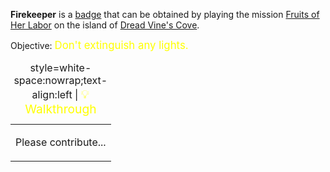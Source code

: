 '''Firekeeper''' is a [[Badges|badge]] that can be obtained by playing the mission [[Fruits of Her Labor]] on the island of [[Dread Vine's Cove]].

Objective: <big style="color:yellow">Don't extinguish any lights.</big>

{| class="mw-collapsible mw-collapsed"
|+ style=white-space:nowrap;text-align:left | <big style="color:yellow">💡 Walkthrough</big>
|-
| Please contribute...
|}